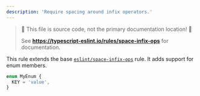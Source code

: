 ```yaml
---
description: 'Require spacing around infix operators.'
---
```



> 🛑 This file is source code, not the primary documentation location! 🛑
>
> See **https://typescript-eslint.io/rules/space-infix-ops** for documentation.

This rule extends the base [`eslint/space-infix-ops`](https://eslint.org/docs/rules/space-infix-ops) rule.
It adds support for enum members.

```ts
enum MyEnum {
  KEY = 'value',
}
```
